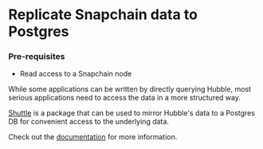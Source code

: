 # Replicate Snapchain data to Postgres

### Pre-requisites
- Read access to a Snapchain node

While some applications can be written by directly querying Hubble, most serious applications need to access the data
in a more structured way.

[Shuttle](https://github.com/farcasterxyz/hub-monorepo/tree/main/packages/shuttle) is a package
that can be used to mirror Hubble's data to a Postgres DB for convenient access to the underlying data.

Check out the [documentation](https://github.com/farcasterxyz/hub-monorepo/blob/main/packages/shuttle/README.md) for more information.